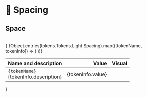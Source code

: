 
# 📐 Spacing

## Space
<br/>
{ <table className="w-full">
  <thead className="w-full">
    <tr className="border-0">
      <th className="border-t-0 border-x-0 px-2 py-1.5" align="left">Name and description</th>
      <th className="border-t-0 border-x-0 p-2 pr-8" align="right">Value</th>
      <th className="border-t-0 border-x-0 p-2 hidden sm:table-cell" align="left">Visual</th>
    </tr>
  </thead>
  <tbody className="w-full">
    {Object.entries(tokens.Tokens.Light.Spacing).map(([tokenName, tokenInfo]) => (
      <tr key={tokenName} className="w-full bg-transparent dark:bg-transparent even:bg-transparent even:dark:bg-transparent border-0">
    <td className="w-full font-mono font-medium border-t-0 border-x-0 pl-2 pr-3 py-3"><code>{tokenName}</code><div className="text-sm opacity-70 font-normal font-sans pl-0.5 pt-1.5">{tokenInfo.description}</div></td>
    <td className="border-t-0 border-x-0 p-2 pr-8" align="right"><div className="w-16 opacity-70 font-mono text-sm">{tokenInfo.value}</div></td>
    <td className="border-t-0 border-x-0 p-2 hidden sm:table-cell">
      <div className="w-32 h-6 rounded-radius-sm bg-color-bg-brand" style={{ width: tokenInfo.value  }}></div>
    </td>
  </tr>
))}
  </tbody>
</table> }
<br/>